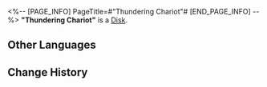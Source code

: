 <%-- [PAGE_INFO]
PageTitle=#"Thundering Chariot"#
[END_PAGE_INFO] --%>
{{Item Infobox
|id          = 210211
|image       = Item Thundering Chariot.png
|type        = Disk
|invCategory = Valuables
|rarity      = 3
|effect      = 
|description = A record that can be played on the Express' phonograph. It might be a chance acquisition or a gift from someone else. All sorts of memories surge up when the music plays &mdash; the smiles, encounters, touches, and the excitement of battle. Maybe that is why people still collect records even as society rapidly advances.<br />The current record contains the track "Thundering Chariot."
}}
{{Description|''Thunder roars and rumbles, after lightning flashes and tears the skyfall.''}}
'''"Thundering Chariot"''' is a [[Disk]].

==Other Languages==
{{Other Languages
|en   = "Thundering Chariot"
|zhs  = 《雷车动地》
|zht  = 〈雷車動地〉
|ja   = 『雷車動地』
|ko   = ≪대지를 흔드는 우뢰≫
|es   = El trueno asola la tierra
|fr   = « Thundering Chariot »
|ru   = Thundering Chariot
|th   = "Thundering Chariot"
|vi   = "Sấm Giội Mặt Đất"
|de   = „Donner erschüttert die Erde“
|id   = "Thundering Chariot"
|pt   = "Thundering Chariot"
}}

==Change History==
{{Change History|1.0}}